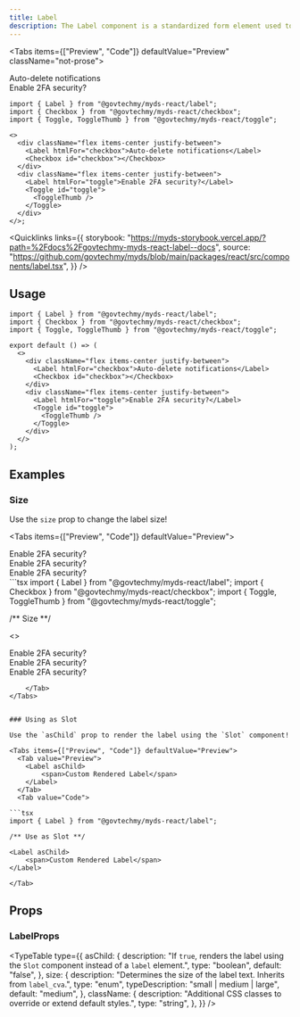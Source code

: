 ```yaml
---
title: Label
description: The Label component is a standardized form element used to associate descriptive text with controls such as checkboxes and toggles. This component ensures accessibility and consistent styling for Malaysian government websites.
---
```



<Tabs items={["Preview", "Code"]} defaultValue="Preview" className="not-prose">
  <Tab value="Preview">
      <div className="min-w-[360px] space-y-3">
        <div className="flex justify-between items-center">
          <Label htmlFor="checkbox">
            Auto-delete notifications
          </Label>
          <Checkbox id="checkbox"></Checkbox>
        </div>
        <div className="flex justify-between items-center">
          <Label htmlFor="toggle" >
            Enable 2FA security?
          </Label>
          <Toggle id="toggle" >
            <ToggleThumb />
          </Toggle>
        </div>
      </div>
  </Tab>
  <Tab value="Code">

```tsx
import { Label } from "@govtechmy/myds-react/label";
import { Checkbox } from "@govtechmy/myds-react/checkbox";
import { Toggle, ToggleThumb } from "@govtechmy/myds-react/toggle";

<>
  <div className="flex items-center justify-between">
    <Label htmlFor="checkbox">Auto-delete notifications</Label>
    <Checkbox id="checkbox"></Checkbox>
  </div>
  <div className="flex items-center justify-between">
    <Label htmlFor="toggle">Enable 2FA security?</Label>
    <Toggle id="toggle">
      <ToggleThumb />
    </Toggle>
  </div>
</>;
```

  </Tab>
</Tabs>

<Quicklinks
  links={{
    storybook:
      "https://myds-storybook.vercel.app/?path=%2Fdocs%2Fgovtechmy-myds-react-label--docs",
    source:
      "https://github.com/govtechmy/myds/blob/main/packages/react/src/components/label.tsx",
  }}
/>

## Usage

```tsx copy
import { Label } from "@govtechmy/myds-react/label";
import { Checkbox } from "@govtechmy/myds-react/checkbox";
import { Toggle, ToggleThumb } from "@govtechmy/myds-react/toggle";
```

```tsx copy
export default () => (
  <>
    <div className="flex items-center justify-between">
      <Label htmlFor="checkbox">Auto-delete notifications</Label>
      <Checkbox id="checkbox"></Checkbox>
    </div>
    <div className="flex items-center justify-between">
      <Label htmlFor="toggle">Enable 2FA security?</Label>
      <Toggle id="toggle">
        <ToggleThumb />
      </Toggle>
    </div>
  </>
);
```

## Examples

### Size

Use the `size` prop to change the label size!

<Tabs items={["Preview", "Code"]} defaultValue="Preview">
  <Tab value="Preview">
  <div className="flex justify-between  items-center">
    <Label size="small">
      Enable 2FA security?
    </Label>
    <Toggle size="small">
      <ToggleThumb />
    </Toggle>
  </div>
  <div className="flex justify-between  items-center">
    <Label size="medium">
      Enable 2FA security?
    </Label>
    <Toggle size="medium">
      <ToggleThumb />
    </Toggle>
  </div>
  <div className="flex justify-between  items-center">
    <Label size="large">
      Enable 2FA security?
    </Label>
    <Toggle size="large">
      <ToggleThumb />
    </Toggle>
  </div>
  </Tab>
  <Tab value="Code">
```tsx
import { Label } from "@govtechmy/myds-react/label";
import { Checkbox } from "@govtechmy/myds-react/checkbox";
import { Toggle, ToggleThumb } from "@govtechmy/myds-react/toggle";

/** Size **/

<>
  <div className="flex items-center justify-between">
    <Label size="small">
      Enable 2FA security?
    </Label>
    <Toggle size="small">
      <ToggleThumb />
    </Toggle>
  </div>
  <div className="flex items-center justify-between">
    <Label size="medium">
      Enable 2FA security?
    </Label>
    <Toggle size="medium">
      <ToggleThumb />
    </Toggle>
  </div>
  <div className="flex items-center justify-between">
    <Label size="large">
      Enable 2FA security?
    </Label>
    <Toggle size="large">
      <ToggleThumb />
    </Toggle>
  </div>
</>

```
    </Tab>
</Tabs>


### Using as Slot

Use the `asChild` prop to render the label using the `Slot` component!

<Tabs items={["Preview", "Code"]} defaultValue="Preview">
  <Tab value="Preview">
    <Label asChild>
        <span>Custom Rendered Label</span>
    </Label>
  </Tab>
  <Tab value="Code">

```tsx
import { Label } from "@govtechmy/myds-react/label";

/** Use as Slot **/

<Label asChild>
    <span>Custom Rendered Label</span>
</Label>

```

    </Tab>

</Tabs>

## Props

### LabelProps

<TypeTable
  type={{
    asChild: {
      description:
        "If `true`, renders the label using the `Slot` component instead of a `label` element.",
      type: "boolean",
      default: "false",
    },
    size: {
      description:
        "Determines the size of the label text. Inherits from `label_cva`.",
      type: "enum",
      typeDescription: "small | medium | large",
      default: "medium",
    },
    className: {
      description:
        "Additional CSS classes to override or extend default styles.",
      type: "string",
    },
  }}
/>
